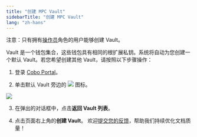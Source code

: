 ```yaml
---
title: "创建 MPC Vault"
sidebarTitle: "创建 MPC Vault"
lang: "zh-hans"
---
```

<Note>注意：只有拥有[操作员](/cn/portal/organization/roles-and-permissions)角色的用户能够创建 Vault。</Note>

Vault 是一个钱包集合，这些钱包具有相同的根扩展私钥。系统将自动为您创建一个默认 Vault。若您希望创建其他 Vault，请按照以下步骤操作：

1. 登录 [Cobo Portal](https://portal.cobo.com/login)。

2. 单击默认 Vault 旁边的 <img src="/cn/images/mpc-wallet/switch.svg" className="icon"></img> 图标。

<img src="/cn/images/mpc-wallet/switch.png" className="screenshot_full_screen"/>

3. 在弹出的对话框中，点击**返回 Vault 列表**。

4. 点击页面右上角的**创建 Vault**。
<Tip>欢迎[提交您的反馈](https://forms.zohopublic.com/cobo/form/DocumentFeedbackForm/formperma/QvLOhxJv1_JMsJ-1dleZ8Itb_7rzN-LtgvsDdxosoVI?referrername=manuals)，帮助我们持续优化文档质量！</Tip>
